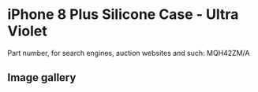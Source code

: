 
# iPhone 8 Plus Silicone Case - Ultra Violet

Part number, for search engines, auction websites and such: MQH42ZM/A

## Image gallery

<div style={{ width: "768px" }}>
  <GalleryComponent
    images={[
      {
        original: "/everysource/MQH42.webp",
        thumbnail: "/everypreview/MQH42.webp",
      },
      {
        original: "/everysource/MQH42_AV1_GOLD.webp",
        thumbnail: "/everypreview/MQH42_AV1_GOLD.webp",
      },
      {
        original: "/everysource/MQH42_AV1_SILVER.webp",
        thumbnail: "/everypreview/MQH42_AV1_SILVER.webp",
      },
      {
        original: "/everysource/MQH42_AV1_SPACE_GRAY.webp",
        thumbnail: "/everypreview/MQH42_AV1_SPACE_GRAY.webp",
      },
      {
        original: "/everysource/MQH42_AV2.webp",
        thumbnail: "/everypreview/MQH42_AV2.webp",
      }
    ]}
  />
</div>